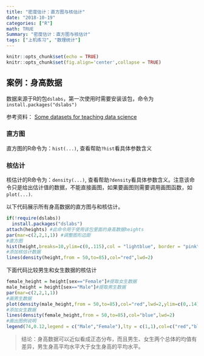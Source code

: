 ```yaml
---
title: "密度估计：直方图与核估计"
date: "2018-10-19"
categories: ["R"]
math: TRUE
Summary: "密度估计：直方图与核估计"
tags: ["上机练习", "数理统计"]
---
```


```r
knitr::opts_chunk$set(echo = TRUE)
knitr::opts_chunk$set(fig.align='center',collapse = TRUE)
```


## 案例：身高数据

数据来源于R的包`dslabs`，第一次使用时需要安装该包，命令为`install.packages("dslabs")`

参考资料： [Some datasets for teaching data science](https://simplystatistics.org/2018/01/22/the-dslabs-package-provides-datasets-for-teaching-data-science/)

### 直方图

直方图的R命令为：`hist(...)`, 查看帮助`?hist`看具体参数含义

### 核估计

核估计的R命令为：`density(...)`, 查看帮助`?density`看具体参数含义。注意该命令只是给出估计值的数据，不能直接画图，如果要画图则需要调用画图函数，如`plot(...)`.

以下代码展示所有身高数据的直方图与和核估计。

```r
if(!require(dslabs))
  install.packages("dslabs")
attach(heights) #此命令用于使用该包里面的身高数据heights
par(mar=c(2,2,1,1)) #调整图形边距
#直方图
hist(height,breaks=10,ylim=c(0,.115),col = "lightblue", border = "pink",freq=FALSE,main="Histogram vs. Kernel density")
#添加核估计数据
lines(density(height,from = 50,to=85),col="red",lwd=2)

```

下面代码比较男生和女生数据的核估计

```r
female_height = height[sex=="Female"]#提取女生数据
male_height = height[sex=="Male"]#提取男生数据
par(mar=c(2,2,1,1))
#画男生数据
plot(density(male_height,from = 50,to=85),col="red",lwd=2,ylim=c(0,.14),main="Male vs. Female")
#添加女生数据
lines(density(female_height,from = 50,to=85),col="blue",lwd=2)
#画出图例说明
legend(74,0.12,legend = c("Male","Female"),lty = c(1,1),col=c("red","blue"),lwd=c(2,2))
```


> 结论：身高数据可以近似看成正态分布，而且男生、女生两个总体的均值有差异，男生身高平均水平大于女生身高的平均水平。

